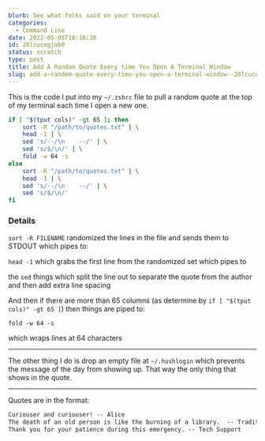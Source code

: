 ```yaml
---
blurb: See what folks said on your terminal
categories:
  - Command Line
date: 2022-05-05T16:16:38
id: 28lcucegjab0
status: scratch
type: post
title: Add A Random Quote Every time You Open A Terminal Window
slug: add-a-random-quote-every-time-you-open-a-terminal-window--28lcucegjab0
---
```


This is the code I put into my `~/.zshrc` file to pull a random quote at the top of my terminal each time I open a new one.


```bash
if [ "$(tput cols)" -gt 65 ]; then
    sort -R "/path/to/quotes.txt" | \
    head -1 | \
    sed 's/--/\n    --/' | \
    sed 's/$/\n/' | \
    fold -w 64 -s
else
    sort -R "/path/to/quotes.txt" | \
    head -1 | \
    sed 's/--/\n    --/' | \
    sed 's/$/\n/'                         
fi
```


### Details

`sort -R FILENAME` randomized the lines in the file and sends them to STDOUT which pipes to:


`head -1` which grabs the first line from the randomized set which pipes to


the `sed` things which split the line out to separate the quote from the author and then add extra line spacing

And then if there are more than 65 columns (as determine by `if [ "$(tput cols)" -gt 65 ]`) then things are piped to:

`fold -w 64 -s`

which wraps lines at 64 characters

---

The other thing I do is drop an empty file at `~/.hushlogin` which prevents the message of the day from showing up. That way the only thing that shows in the quote. 

---

Quotes are in the format:

```txt
Curiouser and curiouser! -- Alice
The death of an old person is like the burning of a library.  -- Traditional
Thank you for your patience during this emergency. -- Tech Support
```







